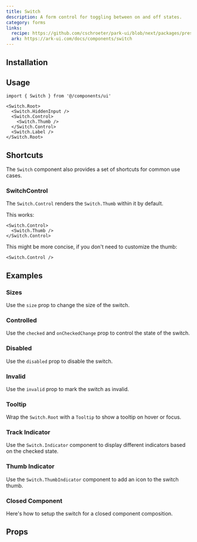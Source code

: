 ```yaml
---
title: Switch
description: A form control for toggling between on and off states.
category: forms
links:
  recipe: https://github.com/cschroeter/park-ui/blob/next/packages/preset/src/recipes/switch.ts
  ark: https://ark-ui.com/docs/components/switch
---
```


<ComponentExample name="basic" />

## Installation

<InstallationGuide />

## Usage

```tsx
import { Switch } from '@/components/ui'
```

```tsx
<Switch.Root>
  <Switch.HiddenInput />
  <Switch.Control>
    <Switch.Thumb />
  </Switch.Control>
  <Switch.Label />
</Switch.Root>
```

## Shortcuts

The `Switch` component also provides a set of shortcuts for common use cases.

### SwitchControl

The `Switch.Control` renders the `Switch.Thumb` within it by default.

This works:

```tsx
<Switch.Control>
  <Switch.Thumb />
</Switch.Control>
```

This might be more concise, if you don't need to customize the thumb:

```tsx
<Switch.Control />
```

## Examples

### Sizes

Use the `size` prop to change the size of the switch.

<ComponentExample name="sizes" />

### Controlled

Use the `checked` and `onCheckedChange` prop to control the state of the switch.

<ComponentExample name="controlled" />

### Disabled

Use the `disabled` prop to disable the switch.

<ComponentExample name="disabled" />

### Invalid

Use the `invalid` prop to mark the switch as invalid.

<ComponentExample name="invalid" />

### Tooltip

Wrap the `Switch.Root` with a `Tooltip` to show a tooltip on hover or focus.

<ComponentExample name="with-tooltip" />

### Track Indicator

Use the `Switch.Indicator` component to display different indicators based on the checked state.

<ComponentExample name="indicator" />

### Thumb Indicator

Use the `Switch.ThumbIndicator` component to add an icon to the switch thumb.

<ComponentExample name="thumb-indicator" />

### Closed Component

Here's how to setup the switch for a closed component composition.

<ComponentExample name="closed" codeOnly />

## Props

<PropsTable />